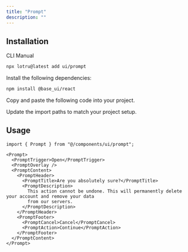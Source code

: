 ```yaml
---
title: "Prompt"
description: ""
---
```


<ComponentPreview id="examples/prompt-01" />

## Installation

<Tabs defaultValue="cli">

<TabsList>
  <TabsTrigger value="cli">CLI</TabsTrigger>
  <TabsTrigger value="manual">Manual</TabsTrigger>
  <TabsIndicator />
</TabsList>

<TabsContent value="cli">

```bash
npx lotru@latest add ui/prompt
```

</TabsContent>

<TabsContent value="manual">

<Steps>

<Step>Install the following dependencies:</Step>

```bash
npm install @base_ui/react
```

<Step>Copy and paste the following code into your project.</Step>

<ComponentSource id="ui/prompt" />

<Step>Update the import paths to match your project setup.</Step>

</Steps>

</TabsContent>

</Tabs>

## Usage

```tsx
import { Prompt } from "@/components/ui/prompt";
```

```tsx
<Prompt>
  <PromptTrigger>Open</PromptTrigger>
  <PromptOverlay />
  <PromptContent>
    <PromptHeader>
      <PromptTitle>Are you absolutely sure?</PromptTitle>
      <PromptDescription>
        This action cannot be undone. This will permanently delete your account and remove your data
        from our servers.
      </PromptDescription>
    </PromptHeader>
    <PromptFooter>
      <PromptCancel>Cancel</PromptCancel>
      <PromptAction>Continue</PromptAction>
    </PromptFooter>
  </PromptContent>
</Prompt>
```
